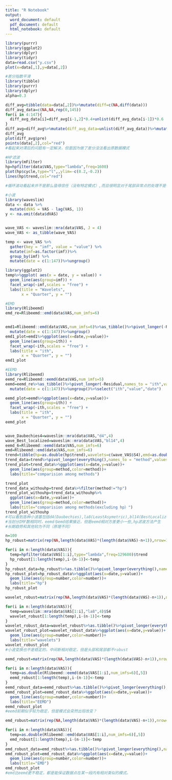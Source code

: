 ```yaml
---
title: "R Notebook"
output:
  word_document: default
  pdf_document: default
  html_notebook: default
---
```


```r
library(purrr)
library(ggplot2)
library(dplyr)
library(tidyr)
data=read.csv("y.csv")
plot(x=data[,1],y=data[,2])
```


```r
#差分指数平滑
library(tibble)
library(purrr)
library(dplyr)
alpha=0.3

diff_avg=tibble(data=data[,2])%>%mutate(diff=c(NA,diff(data)))
diff_avg_data=c(NA,NA,rep(0,145))
for(i in 4:147){
  diff_avg_data[i]=diff_avg[i-1,2]*0.4+unlist(diff_avg_data[i-1])*0.6
}
diff_avg=diff_avg%>%mutate(diff_avg_data=unlist(diff_avg_data))%>%mutate(pre=data-diff+diff_avg_data)
diff_avg
plot(diff_avg$pre)
points(data[,2],col="red")
#看起来对滞后的问题有一定解决，但是因为做了差分没法看出原数据模式
```
```r
#HP滤波
library(mFilter)
hp=hpfilter(data$VAS,type="lambda",freq=1600)
plot(hp$cycle,type="l",,ylim=-c(0.2,-0.2))
lines(hp$trend,col="red")

#循环波动看起来并不是那么值得信任（没有特定模式）,而且很明显对于尾部异常点的处理不是很理想，但是长期趋势看起来较为合理


```


```r

#小波
library(waveslim)
data <- data %>%
  mutate(dVAS = VAS - lag(VAS, 1))
y <- na.omit(data$dVAS)


wave_VAS <- waveslim::mra(data$VAS, J = 4)
wave_VAS <- as_tibble(wave_VAS)

temp <- wave_VAS %>%
  gather(key = "imf", value = "value") %>%
  mutate(imf=as.factor(imf))%>%
  group_by(imf) %>%
  mutate(date = c(1:147))%>%ungroup()

library(ggplot2)
temp%>%ggplot( aes(x = date, y = value)) +
  geom_line(aes(group=imf)) +
  facet_wrap(~imf,scales = "free") +
  labs(title = "Wavelets",
       x = "Quarter", y = "")

```

```r
#EMD
library(Rlibeemd)
emd_re=Rlibeemd::emd(data$VAS,num_imfs=6)


emd1=Rlibeemd::emd(data$VAS,num_imfs=6)%>%as_tibble()%>%pivot_longer(-Residual,names_to = "ith",values_to = "value")%>%group_by(ith) %>%
  mutate(date = c(1:147))%>%ungroup()
emd1_plot=emd1%>%ggplot(aes(x=date,y=value))+
  geom_line(aes(group=ith)) +
  facet_wrap(~ith,scales = "free") +
  labs(title = "ith",
       x = "Quarter", y = "")
emd1_plot
```
```r
#EEMD
library(Rlibeemd)
eemd_re=Rlibeemd::eemd(data$VAS,num_imfs=5)
eemd=eemd_re%>%as_tibble()%>%pivot_longer(-Residual,names_to = "ith",values_to = "value")%>%group_by(ith) %>%
  mutate(date = c(1:147))%>%ungroup()%>%select("ith","value","date")

eemd_plot=eemd%>%ggplot(aes(x=date,y=value))+
  geom_line(aes(group=ith)) +
  facet_wrap(~ith,scales = "free") +
  labs(title = "ith",
       x = "Quarter", y = "")
eemd_plot
```

```r

```
```r
wave_Daubechies4=waveslim::mra(data$VAS,"d4",4)
wave_Best_localized=waveslim::mra(data$VAS,"bl14",4)
eemd_6=Rlibeemd::eemd(data$VAS,num_imfs=6)
emd=Rlibeemd::emd(data$VAS,num_imfs=6)
trend=tibble(hp=as.double(hp$trend),wavelets=c(wave_VAS$S4),emd=as.double(emd[,6]+emd[,5]),eemd=as.double(eemd_re[,4]+eemd_re[,5]),eemd_6=as.double(eemd_6[,6]+eemd_6[,5]),wave_D4=c(wave_Daubechies4$S4),wave_bl10=c(wave_Best_localized$S4))
trend_data=trend%>%pivot_longer(everything(),names_to = "method",values_to = "value")%>%group_by(method) %>%mutate(date = c(1:147))%>%ungroup()
trend_plot=trend_data%>%ggplot(aes(x=date,y=value))+
  geom_line(aes(group=method,color=method))+
  labs(title="comparision among methods") 

trend_plot
trend_data_withouhp=trend_data%>%filter(method!="hp")
trend_plot_withouhp=trend_data_withouhp%>%
  ggplot(aes(x=date,y=value))+
  geom_line(aes(group=method,color=method))+
  labs(title="comparision among methods(excluding hp）") 
trend_plot_withouhp
#可以看到各种小波基包括d4(Daubechies),la8(LeastAsymetric),bl14(BestLocalized)
#当划分IMF数相同时，eemd与emd结果接近，但是eemd相对方差更小一些,hp滤波方法产生
#长期趋势和其他较为不同（原理不同）
```

```r
n=100
hp_robust=matrix(rep(NA,length(data$VAS)*(length(data$VAS)-n+1)),nrow=147)

for(i in n:length(data$VAS)){
  temp=hpfilter(data$VAS[1:i],type="lambda",freq=129600)$trend
  hp_robust[1:length(temp),i-(n-1)]<-temp
}
hp_robust_data=hp_robust%>%as.tibble()%>%pivot_longer(everything(),names_to = "number",values_to = "value")%>%group_by(number) %>%mutate(date = c(1:147))%>%ungroup()
hp_robust_plot=hp_robust_data%>%ggplot(aes(x=date,y=value))+
  geom_line(aes(group=number,color=number))+
  labs(title="hp") 
hp_robust_plot
```

```r
wavelet_robust=matrix(rep(NA,length(data$VAS)*(length(data$VAS)-n+1)),nrow=147)

for(i in n:length(data$VAS)){
  temp=waveslim::mra(data$VAS[1:i],"la8",4)$S4
  wavelet_robust[1:length(temp),i-(n-1)]<-temp
}
wavelet_robust_data=wavelet_robust%>%as.tibble()%>%pivot_longer(everything(),names_to = "number",values_to = "value")%>%group_by(number) %>%mutate(date = c(1:147))%>%ungroup()
wavelet_robust_plot=wavelet_robust_data%>%ggplot(aes(x=date,y=value))+
  geom_line(aes(group=number,color=number))+
  labs(title="wavelets") 
wavelet_robust_plot
#小波变换也不是稳定的，中间断相对稳定，但是头部和尾部都不robust
```

```r
eemd_robust=matrix(rep(NA,length(data$VAS)*(length(data$VAS)-n+1)),nrow=147)

for(i in n:length(data$VAS)){
  temp=as.double(Rlibeemd::eemd(data$VAS[1:i],num_imfs=6)[,5])
  eemd_robust[1:length(temp),i-(n-1)]<-temp
}
eemd_robust_data=eemd_robust%>%as.tibble()%>%pivot_longer(everything(),names_to = "number",values_to = "value")%>%group_by(number) %>%mutate(date = c(1:147))%>%ungroup()
eemd_robust_plot=eemd_robust_data%>%ggplot(aes(x=date,y=value))+
  geom_line(aes(group=number,color=number))+
  labs(title="EEMD") 
eemd_robust_plot
#eemd前期似乎较为稳定，但是模式会突然出现改变？
```

```r
emd_robust=matrix(rep(NA,length(data$VAS)*(length(data$VAS)-n+1)),nrow=147)

for(i in n:length(data$VAS)){
  temp=as.double(Rlibeemd::emd(data$VAS[1:i],num_imfs=6)[,5])
  emd_robust[1:length(temp),i-(n-1)]<-temp
}
emd_robust_data=emd_robust%>%as.tibble()%>%pivot_longer(everything(),names_to = "number",values_to = "value")%>%group_by(number) %>%mutate(date = c(1:147))%>%ungroup()
emd_robust_plot=emd_robust_data%>%ggplot(aes(x=date,y=value))+
  geom_line(aes(group=number,color=number))+
  labs(title="EMD") 
emd_robust_plot
#emd比eemd更不稳定，都是能保证数据点在某一段内有相对类似的模式。
```

